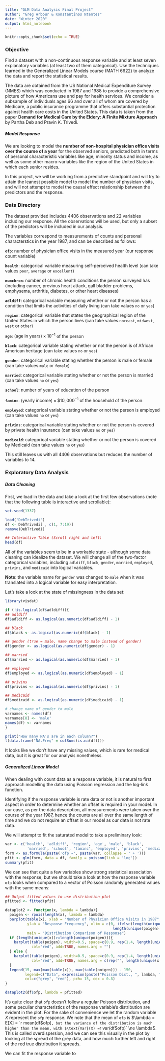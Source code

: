 ```yaml
---
title: "GLM Data Analysis Final Project"
author: "Greg Arbour & Konstantinos Ntentes"
date: "Winter 2020"
output: html_notebook
---
```


```r
knitr::opts_chunk$set(echo = TRUE)
```

### Objective

Find a dataset with a non-continuous response variable and at least seven explanatory variables (at least two of them categorical). Use the techniques learned in the Generalized Linear Models course (MATH 6622) to analyze the data and report the statistical results.

The data are obtained from the US National Medical Expenditure Survey (NMES) which was conducted in 1987 and 1988 to provide a comprehensive picture of how Americans use and pay for health services. We consider a subsample of individuals ages 66 and over all of whom are covered by Medicare, a public insurance programme that offers substantial protection against health care costs in the United States. This data is taken from the paper **Demand for Medical Care by the Eldery: A Finite Mixture Approach** by Partha Deb and Pravin K. Trivedi.

##### Model Response

We are looking to model the **number of non-hospital physician office visits over the course of a year** for the observed seniors, predicted both in terms of personal characteristic variables like age, minority status and income, as well as some other macro-variables like the region of the United States in which each senior resides. 

In this project, we will be working from a predictive standpoint and will try to attain the leanest possible model to model the number of physician visits, and will not attempt to model the causal effect relationship between the predictors and the response. 

### Data Directory

The dataset provided includes 4406 observations and 22 variables including our response. All the observations will be used, but only a subset of the predictors will be included in our analysis.

The variables correspond to measurements of counts and personal characterstics in the year 1987, and can be described as follows:


**`ofp`**: number of physician office visits in the measured year (our response count variable)

**`health`**: categorical variable measuring self-perceived health level (can take values `poor`, `average` or `excellent`)

**`numchron`**: number of chronic health conditions the person surveyed has (including cancer, previous heart attack, gall bladder problems, emphysema, arthritis, diabetes, or other heart diseases)

**`adldiff`**: categorical variable measuring whether or not the person has a condition that limits the activities of daily living (can take values `no` or `yes`)

**`region`**: categorical variable that states the geographical region of the United States in which the person lives (can take values `noreast`, `midwest`, `west` or `other`)

**`age`**: $(\text{age in years})\times 10^{-1}$ of the person

**`black`**: categorical variable stating whether or not the person is of African American heritage (can take values `no` or `yes`)

**`gender`**: categorical variable stating whether the person is male or female (can take values `male` or `female`)

**`married`**: categorical variable stating whether or not the person is married (can take values `no` or `yes`)

**`school`**: number of years of education of the person

**`faminc`**: $(\text{yearly income}) \times \$ 10,000^{-1}$ of the household of the person

**`employed`**: categorical variable stating whether or not the person is employed (can take values `no` or `yes`)

**`privins`**: categorical variable stating whether or not the person is covered by private health insurance (can take values `no` or `yes`)

**`medicaid`**: categorical variable stating whether or not the person is covered by Medicaid (can take values `no` or `yes`)

This still leaves us with all 4406 observations but reduces the number of variables to 14.

### Exploratory Data Analysis

##### Data Cleaning

First, we load in the data and take a look at the first few observations (note that the following table is interactive and scrollable):

```r
set.seed(1337)

load('DebTrivedi')
df <- DebTrivedi[ , c(1, 7:19)]
remove(DebTrivedi)

## Interactive Table (Scroll right and left)
head(df)
```

All of the variables seem to be in a workable state - although some data cleaning can idealize the dataset. We will change all of the two-factor categorical variables, including `adldiff`, `black`, `gender`, `married`, `employed`, `privins`, and `medicaid` into logical variables.

**Note**: the variable name for `gender` was changed to `male` when it was translated into a logical variable for easy interpretation.

Let's take a look at the state of missingness in the data set:

```r
library(visdat)

if (!is.logical(df$adldiff)){
## adldiff
df$adldiff <- as.logical(as.numeric(df$adldiff) - 1)

## black
df$black <- as.logical(as.numeric(df$black) - 1)

## gender (true = male, name change to male instead of gender)
df$gender <- as.logical(as.numeric(df$gender) - 1)

## married
df$married <- as.logical(as.numeric(df$married) - 1)

## employed 
df$employed <- as.logical(as.numeric(df$employed) - 1)

## privins 
df$privins <- as.logical(as.numeric(df$privins) - 1)

## medicaid 
df$medicaid <- as.logical(as.numeric(df$medicaid) - 1)

# change name of gender to male
varnames <- names(df)
varnames[8] <- 'male'
names(df) <- varnames
}

print("How many NA's are in each column?")
t(data.frame("NA.Freq" = colSums(is.na(df))))
```

It looks like we don't have any missing values, which is rare for medical data, but it is great for our analysis nonetheless.

##### Generalized Linear Model

When dealing with count data as a response variable, it is natural to first approach modelling the data using Poisson regression and the log-link function.

Identifying if the response variable is rate data or not is another important aspect in order to determine whether an offset is required in your model. In our case, as per the data description, all measurements were taken over the course of the year 1987, hence the counts are all over the same length of time and we do not require an offset in our model as our data is not rate data.

We will attempt to fit the saturated model to take a preliminary look:

```r
var <- c('health', 'adldiff', 'region', 'age', 'male', 'black', 
          'married', 'school', 'faminc', 'employed', 'privins', 'medicaid')
form <- as.formula(paste('ofp ~', paste(var, collapse = ' + ')))
pfit <- glm(form, data = df, family = poisson(link = 'log'))
summary(pfit)
```

We can see that quite a few variables show strong statistical association with the response, but we should take a look at how the response variable `ofp` looks when compared to a vector of Poisson randomly generated values with the same means:

```r
## Output fitted values to use distribution plot
pfitted <- fitted(pfit)

dataplot2 <- function(x, lambda = lambda){
  poigen <- rpois(length(x), lambda = lambda)
  barplot(table(x), xlab = "Number of Physician Office Visits in 1987", ylim = c(0, 800),
          ylab = "Response Frequency", xlim = c(0, ifelse(length(unique(poigen))>=length(unique(x)), 
                                                 length(unique(poigen))+2, min(length(unique(x))+2, 24.9))),
          main = "Distribution Comparison of Response")
  if (length(unique(x))>=length(unique(poigen))){
    barplot(table(poigen), width=0.5, space=c(0.9, rep(1.4, length(unique(poigen))-1)), 
            col="red", add=TRUE, names.arg = "")
  } else {
    barplot(table(poigen), width=0.5, space=c(0.9, rep(1.4, length(unique(poigen))-1)), 
            col="red", add=TRUE, names.arg = c(rep("", length(unique(x))), (length(unique(x)) + 1):length(unique(poigen))))
  }
  legend(15, max(max(table(x)), max(table(poigen))) - 150, 
         legend=c("Data", expression(paste("Poisson Dist., ", lambda, " = ", mu[i]))),
         col=c("grey", "red"), pch= 15, cex = 0.8)
}

dataplot2(df$ofp, lambda = pfitted)
```

It's quite clear that `ofp` doesn't follow a regular Poisson distribution, and some peculiar characteristics of the response variable's distribution are evident in the plot. For the sake of convenience we let the random variable $X$ represent the `ofp` response. We note that the mean of `ofp` is $\lambda = E[X] = `r mean(df$ofp)`, but the variance of the distribution is much higher than the mean, with $\text{Var}(X) = `r var(df$ofp)` \ne \lambda$. This is called overdispersion, and we can see this visually in the plot by looking at the spread of the grey data, and how much further left and right of the red true distribution it spreads.

We can fit the response variable to 



